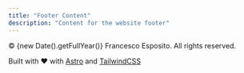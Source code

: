 ```yaml
---
title: "Footer Content"
description: "Content for the website footer"
---
```


© {new Date().getFullYear()} Francesco Esposito. All rights reserved.

Built with ❤️ with [Astro](https://astro.build) and [TailwindCSS](https://tailwindcss.com)